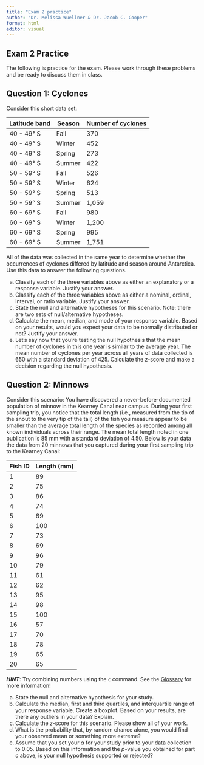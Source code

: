 ```yaml
---
title: "Exam 2 practice"
author: "Dr. Melissa Wuellner & Dr. Jacob C. Cooper"
format: html
editor: visual
---
```


## Exam 2 Practice

The following is practice for the exam. Please work through these problems and be ready to discuss them in class.

## Question 1: Cyclones

Consider this short data set:

| Latitude band | Season | Number of cyclones |
|---------------|--------|--------------------|
| 40 - 49° S    | Fall   | 370                |
| 40 - 49° S    | Winter | 452                |
| 40 - 49° S    | Spring | 273                |
| 40 - 49° S    | Summer | 422                |
| 50 - 59° S    | Fall   | 526                |
| 50 - 59° S    | Winter | 624                |
| 50 - 59° S    | Spring | 513                |
| 50 - 59° S    | Summer | 1,059              |
| 60 - 69° S    | Fall   | 980                |
| 60 - 69° S    | Winter | 1,200              |
| 60 - 69° S    | Spring | 995                |
| 60 - 69° S    | Summer | 1,751              |

All of the data was collected in the same year to determine whether the occurrences of cyclones differed by latitude and season around Antarctica. Use this data to answer the following questions.

a)  Classify each of the three variables above as either an explanatory or a response variable. Justify your answer.
b)  Classify each of the three variables above as either a nominal, ordinal, interval, or ratio variable. Justify your answer.
c)  State the null and alternative hypotheses for this scenario. Note: there are two sets of null/alternative hypotheses.
d)  Calculate the mean, median, and mode of your response variable. Based on your results, would you expect your data to be normally distributed or not? Justify your answer.
e)  Let’s say now that you’re testing the null hypothesis that the mean number of cyclones in this one year is similar to the average year. The mean number of cyclones per year across all years of data collected is 650 with a standard deviation of 425. Calculate the z-score and make a decision regarding the null hypothesis.

## Question 2: Minnows

Consider this scenario: You have discovered a never-before-documented population of minnow in the Kearney Canal near campus. During your first sampling trip, you notice that the total length (i.e., measured from the tip of the snout to the very tip of the tail) of the fish you measure appear to be smaller than the average total length of the species as recorded among all known individuals across their range. The mean total length noted in one publication is 85 mm with a standard deviation of 4.50. Below is your data the data from 20 minnows that you captured during your first sampling trip to the Kearney Canal:

| Fish ID | Length (mm) |
|---------|-------------|
| 1       | 89          |
| 2       | 75          |
| 3       | 86          |
| 4       | 74          |
| 5       | 69          |
| 6       | 100         |
| 7       | 73          |
| 8       | 69          |
| 9       | 96          |
| 10      | 79          |
| 11      | 61          |
| 12      | 62          |
| 13      | 95          |
| 14      | 98          |
| 15      | 100         |
| 16      | 57          |
| 17      | 70          |
| 18      | 78          |
| 19      | 65          |
| 20      | 65          |

***HINT***: Try combining numbers using the `c` command. See the [Glossary](https://jacobccooper.github.io/biol305_unk/glossary.html) for more information!

a)  State the null and alternative hypothesis for your study.
b)  Calculate the median, first and third quartiles, and interquartile range of your response variable. Create a boxplot. Based on your results, are there any outliers in your data? Explain.
c)  Calculate the $z$-score for this scenario. Please show all of your work.
d)  What is the probability that, by random chance alone, you would find your observed mean or something more extreme?
e)  Assume that you set your $\alpha$ for your study prior to your data collection to $0.05$. Based on this information and the $p$-value you obtained for part $c$ above, is your null hypothesis supported or rejected?
